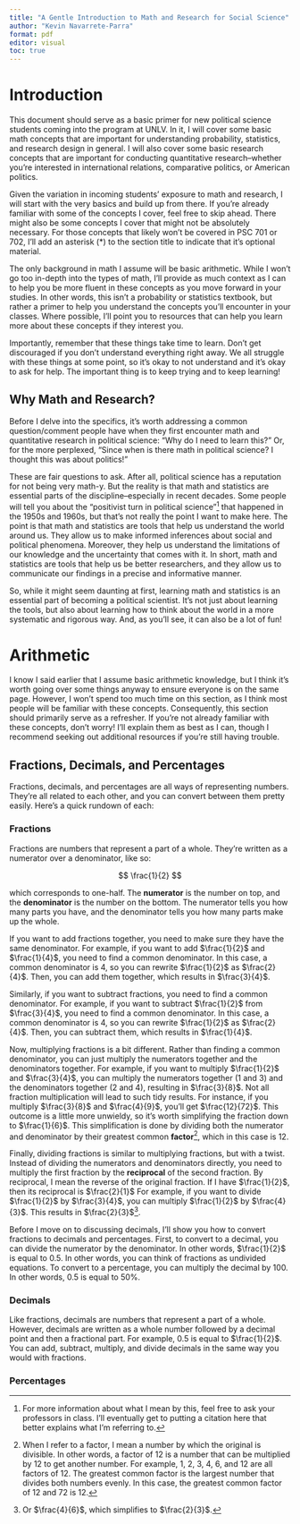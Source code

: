 ```yaml
---
title: "A Gentle Introduction to Math and Research for Social Science"
author: "Kevin Navarrete-Parra"
format: pdf
editor: visual
toc: true
---
```


# Introduction

This document should serve as a basic primer for new political science students coming into the program at UNLV. In it, I will cover some basic math concepts that are important for understanding probability, statistics, and research design in general. I will also cover some basic research concepts that are important for conducting quantitative research--whether you're interested in international relations, comparative politics, or American politics.

Given the variation in incoming students' exposure to math and research, I will start with the very basics and build up from there. If you're already familiar with some of the concepts I cover, feel free to skip ahead. There might also be some concepts I cover that might not be absolutely necessary. For those concepts that likely won't be covered in PSC 701 or 702, I'll add an asterisk (\*) to the section title to indicate that it's optional material.

The only background in math I assume will be basic arithmetic. While I won't go too in-depth into the types of math, I'll provide as much context as I can to help you be more fluent in these concepts as you move forward in your studies. In other words, this isn't a probability or statistics textbook, but rather a primer to help you understand the concepts you'll encounter in your classes. Where possible, I'll point you to resources that can help you learn more about these concepts if they interest you.

Importantly, remember that these things take time to learn. Don't get discouraged if you don't understand everything right away. We all struggle with these things at some point, so it's okay to not understand and it's okay to ask for help. The important thing is to keep trying and to keep learning!

## Why Math and Research?

Before I delve into the specifics, it's worth addressing a common question/comment people have when they first encounter math and quantitative research in political science: "Why do I need to learn this?" Or, for the more perplexed, "Since when is there math in political science? I thought this was about politics!"

These are fair questions to ask. After all, political science has a reputation for not being very math-y. But the reality is that math and statistics are essential parts of the discipline--especially in recent decades. Some people will tell you about the "positivist turn in political science"[^1] that happened in the 1950s and 1960s, but that's not really the point I want to make here. The point is that math and statistics are tools that help us understand the world around us. They allow us to make informed inferences about social and political phenomena. Moreover, they help us understand the limitations of our knowledge and the uncertainty that comes with it. In short, math and statistics are tools that help us be better researchers, and they allow us to communicate our findings in a precise and informative manner.

[^1]: For more information about what I mean by this, feel free to ask your professors in class. I'll eventually get to putting a citation here that better explains what I'm referring to.

So, while it might seem daunting at first, learning math and statistics is an essential part of becoming a political scientist. It's not just about learning the tools, but also about learning how to think about the world in a more systematic and rigorous way. And, as you'll see, it can also be a lot of fun!

# Arithmetic

I know I said earlier that I assume basic arithmetic knowledge, but I think it's worth going over some things anyway to ensure everyone is on the same page. However, I won't spend too much time on this section, as I think most people will be familiar with these concepts. Consequently, this section should primarily serve as a refresher. If you're not already familiar with these concepts, don't worry! I'll explain them as best as I can, though I recommend seeking out additional resources if you're still having trouble.

## Fractions, Decimals, and Percentages

Fractions, decimals, and percentages are all ways of representing numbers. They're all related to each other, and you can convert between them pretty easily. Here's a quick rundown of each:

### Fractions

Fractions are numbers that represent a part of a whole. They're written as a numerator over a denominator, like so:

$$
\frac{1}{2}
$$

which corresponds to one-half. The **numerator** is the number on top, and the **denominator** is the number on the bottom. The numerator tells you how many parts you have, and the denominator tells you how many parts make up the whole.

If you want to add fractions together, you need to make sure they have the same denominator. For example, if you want to add $\frac{1}{2}$ and $\frac{1}{4}$, you need to find a common denominator. In this case, a common denominator is 4, so you can rewrite $\frac{1}{2}$ as $\frac{2}{4}$. Then, you can add them together, which results in $\frac{3}{4}$.

Similarly, if you want to subtract fractions, you need to find a common denominator. For example, if you want to subtract $\frac{1}{2}$ from $\frac{3}{4}$, you need to find a common denominator. In this case, a common denominator is 4, so you can rewrite $\frac{1}{2}$ as $\frac{2}{4}$. Then, you can subtract them, which results in $\frac{1}{4}$.

Now, multiplying fractions is a bit different. Rather than finding a common denominator, you can just multiply the numerators together and the denominators together. For example, if you want to multiply $\frac{1}{2}$ and $\frac{3}{4}$, you can multiply the numerators together (1 and 3) and the denominators together (2 and 4), resulting in $\frac{3}{8}$. Not all fraction multiplication will lead to such tidy results. For instance, if you multiply $\frac{3}{8}$ and $\frac{4}{9}$, you'll get $\frac{12}{72}$. This outcome is a little more unwieldy, so it's worth simplifying the fraction down to $\frac{1}{6}$. This simplification is done by dividing both the numerator and denominator by their greatest common **factor**[^2], which in this case is 12.

[^2]: When I refer to a factor, I mean a number by which the original is divisible. In other words, a factor of 12 is a number that can be multiplied by 12 to get another number. For example, 1, 2, 3, 4, 6, and 12 are all factors of 12. The greatest common factor is the largest number that divides both numbers evenly. In this case, the greatest common factor of 12 and 72 is 12.

Finally, dividing fractions is similar to multiplying fractions, but with a twist. Instead of dividing the numerators and denominators directly, you need to multiply the first fraction by the **reciprocal** of the second fraction. By reciprocal, I mean the reverse of the original fraction. If I have $\frac{1}{2}$, then its reciprocal is $\frac{2}{1}$ For example, if you want to divide $\frac{1}{2}$ by $\frac{3}{4}$, you can multiply $\frac{1}{2}$ by $\frac{4}{3}$. This results in $\frac{2}{3}$[^3].

[^3]: Or $\frac{4}{6}$, which simplifies to $\frac{2}{3}$. 

Before I move on to discussing decimals, I'll show you how to convert fractions to decimals and percentages. First, to convert to a decimal, you can divide the numerator by the denominator. In other words, $\frac{1}{2}$ is equal to 0.5. In other words, you can think of fractions as undivided equations. To convert to a percentage, you can multiply the decimal by 100. In other words, 0.5 is equal to 50%. 

### Decimals

Like fractions, decimals are numbers that represent a part of a whole. However, decimals are written as a whole number followed by a decimal point and then a fractional part. For example, 0.5 is equal to $\frac{1}{2}$. You can add, subtract, multiply, and divide decimals in the same way you would with fractions. 

### Percentages
